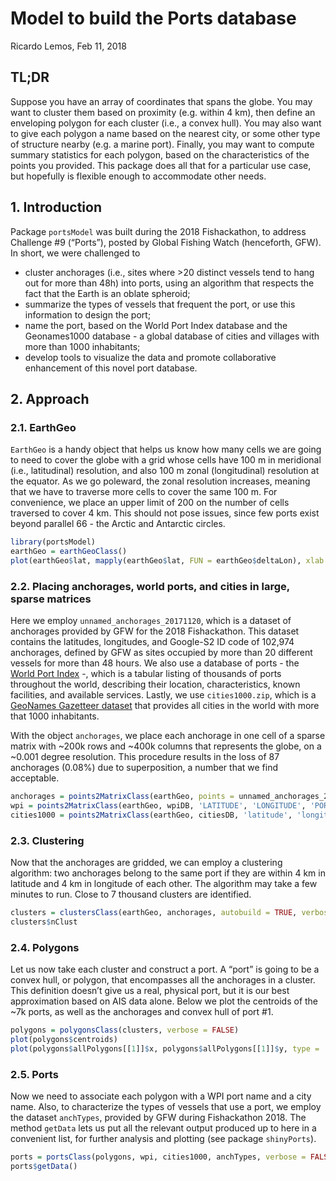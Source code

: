 # Model to build the Ports database

Ricardo Lemos, Feb 11, 2018

## TL;DR

Suppose you have an array of coordinates that spans the globe. You may want to cluster them based on proximity (e.g. within 4 km), then define an enveloping polygon for each cluster (i.e., a convex hull). You may also want to give each polygon a name based on the nearest city, or some other type of structure nearby (e.g. a marine port). Finally, you may want to compute summary statistics for each polygon, based on the characteristics of the points you provided. This package does all that for a particular use case, but hopefully is flexible enough to accommodate other needs.

## 1. Introduction

Package `portsModel` was built during the 2018 Fishackathon, to address Challenge #9 ("Ports"), posted by Global Fishing Watch (henceforth, GFW). In short,
we were challenged to

- cluster anchorages (i.e., sites where >20 distinct vessels tend to hang out for more than 48h) into ports, using an algorithm that respects the fact that the Earth is an oblate spheroid;
- summarize the types of vessels that frequent the port, or use this information to design the port;
- name the port, based on the World Port Index database and the Geonames1000 database - a global database of cities and villages with more than 1000 inhabitants;
- develop tools to visualize the data and promote collaborative enhancement of this novel port database.

## 2. Approach

### 2.1. EarthGeo

`EarthGeo` is a handy object that helps us know how many cells we are going to need to cover the globe with a grid whose cells
have 100 m in meridional (i.e., latitudinal) resolution, and also 100 m zonal (longitudinal) resolution at the equator. As we go poleward, the zonal resolution increases, meaning that we have to traverse more cells to cover the same 100 m. For convenience, we place an upper limit of 200 on the number of cells traversed to cover 4 km. This should not pose issues, since few ports exist beyond parallel 66 - the Arctic and Antarctic circles.

```r
library(portsModel)
earthGeo = earthGeoClass()
plot(earthGeo$lat, mapply(earthGeo$lat, FUN = earthGeo$deltaLon), xlab = 'latitude', ylab = 'nTraverse', xaxp  = c(-90, 90, 6))
```

### 2.2. Placing anchorages, world ports, and cities in large, sparse matrices

Here we employ `unnamed_anchorages_20171120`, which is a dataset of anchorages provided by GFW for the 2018 Fishackathon. This dataset contains the latitudes, longitudes, and Google-S2 ID code of 102,974 anchorages, defined by GFW as sites occupied by more than 20 different vessels for more than 48 hours. 
We also use a database of ports - the [World Port Index](https://msi.nga.mil/MSISiteContent/StaticFiles/NAV_PUBS/WPI/WPI_Shapefile.zip) -, which is a tabular listing of thousands of ports throughout the world, describing their location, characteristics, known facilities, and available services. Lastly, we use `cities1000.zip`, which is a 
[GeoNames Gazetteer dataset](http://download.geonames.org/export/dump/readme.txt) that provides all cities in the world with more that 1000 inhabitants.

With the object `anchorages`, we place each anchorage in one cell of a sparse matrix with ~200k rows and ~400k columns that represents the globe, on a ~0.001 degree resolution. This procedure results in the loss of 87 anchorages (0.08%) due to superposition, a number that we find acceptable.

```r
anchorages = points2MatrixClass(earthGeo, points = unnamed_anchorages_20171120, latName = 'lat', lonName = 'lon', id = 's2id', country = NULL, verbose = FALSE)
wpi = points2MatrixClass(earthGeo, wpiDB, 'LATITUDE', 'LONGITUDE', 'PORT_NAME', 'COUNTRY', FALSE)
cities1000 = points2MatrixClass(earthGeo, citiesDB, 'latitude', 'longitude', 'name', 'country', FALSE)
```

### 2.3. Clustering

Now that the anchorages are gridded, we can employ a clustering algorithm: two anchorages belong to the same port if they are within 4 km in latitude and 4 km in longitude of each other. The algorithm may take a few minutes to run. Close to 7 thousand clusters are identified.

```r
clusters = clustersClass(earthGeo, anchorages, autobuild = TRUE, verbose = FALSE)
clusters$nClust
```

### 2.4. Polygons

Let us now take each cluster and construct a port. A "port" is going to be a convex hull, or polygon, that encompasses all the anchorages in a cluster. This definition doesn't give us a real, physical port, but it is our best approximation based on AIS data alone. Below we plot the centroids of the ~7k ports, as well as the anchorages and convex hull of port #1.

```r
polygons = polygonsClass(clusters, verbose = FALSE)
plot(polygons$centroids)
plot(polygons$allPolygons[[1]]$x, polygons$allPolygons[[1]]$y, type = 'b', xlab = 'lon', ylab = 'lat')
```


### 2.5. Ports

Now we need to associate each polygon with a WPI port name and a city name. Also, to characterize the types of vessels that use a port, we employ the dataset 
`anchTypes`, provided by GFW during Fishackathon 2018. The method `getData` lets us put all the relevant output produced up to here in a convenient list,
for further analysis and plotting (see package `shinyPorts`).

```r
ports = portsClass(polygons, wpi, cities1000, anchTypes, verbose = FALSE)
ports$getData()
```


